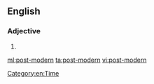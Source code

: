 {{also|postmodern}}
==English==
{{wikipedia|Postmodernism}}

===Adjective===
{{en-adj|head=[[post-]][[modern]]}}

# {{alternative form of|postmodern|lang=en}}

[[Category:en:Time]]

[[ml:post-modern]]
[[ta:post-modern]]
[[vi:post-modern]]